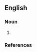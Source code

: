==English==
===Noun===
{{en-noun}}

#{{obsolete}} {{alternative spelling of|hagbut}}

===References===
{{R:Webster 1913}}